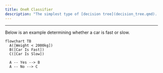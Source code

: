 ```yaml
---
title: OneR Classifier
description: "The simplest type of [decision tree](decision_tree.qmd). The tree only contains a single split."
---
```


---

Below is an example determining whether a car is fast or slow.
```mermaid
flowchart TB
  A([Weight < 2000kg])
  B([Car Is Fast])
  C([Car Is Slow])

  A -- Yes --> B
  A -- No --> C
```